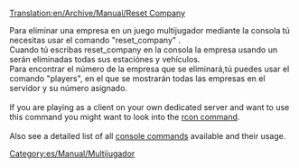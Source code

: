 [[Translation:en/Archive/Manual/Reset Company]]
{{es/Traducción|en/Archive/Manual/Reset Company|0}}

Para eliminar una empresa en un juego multijugador mediante la consola tú necesitas usar el comando "reset_company" .<br/>
Cuando tú escribas reset_company <company-id> en la consola la empresa usando un <número> serán eliminadas todas sus estaciónes y vehículos.<br />
Para encontrar el número de la empresa que se eliminará,tú puedes usar el comando "players", en el que se mostrarán todas las empresas en el servidor y su número asignado.<br /><br />
If you are playing as a client on your own dedicated server and want to use this command you might want to look into the [[en/Manual/Dedicated server|rcon command]].<br /><br />
Also see a detailed list of all [[en/Manual/Console Commands|console commands]] available and their usage.

[[Category:es/Manual/Multijugador]]